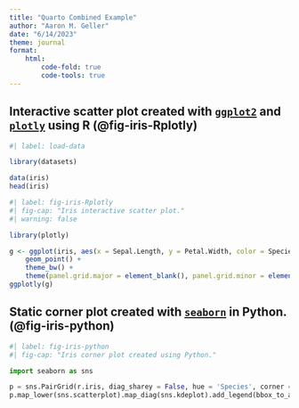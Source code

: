 ```yaml
---
title: "Quarto Combined Example"
author: "Aaron M. Geller"
date: "6/14/2023"
theme: journal
format:
    html:
        code-fold: true
        code-tools: true
---
```


## Interactive scatter plot created with [`ggplot2`](https://ggplot2.tidyverse.org/) and [`plotly`](https://plotly.com/ggplot2/) using R (@fig-iris-Rplotly)

```r
#| label: load-data

library(datasets)

data(iris)
head(iris)
```


```r
#| label: fig-iris-Rplotly
#| fig-cap: "Iris interactive scatter plot."
#| warning: false

library(plotly)

g <- ggplot(iris, aes(x = Sepal.Length, y = Petal.Width, color = Species)) + 
    geom_point() + 
    theme_bw() + 
    theme(panel.grid.major = element_blank(), panel.grid.minor = element_blank()) 
ggplotly(g)
```


## Static corner plot created with  [`seaborn`](https://seaborn.pydata.org/) in Python. (@fig-iris-python)


```python
#| label: fig-iris-python
#| fig-cap: "Iris corner plot created using Python."

import seaborn as sns

p = sns.PairGrid(r.iris, diag_sharey = False, hue = 'Species', corner = True)
p.map_lower(sns.scatterplot).map_diag(sns.kdeplot).add_legend(bbox_to_anchor = (0.6, 0.6))
```

